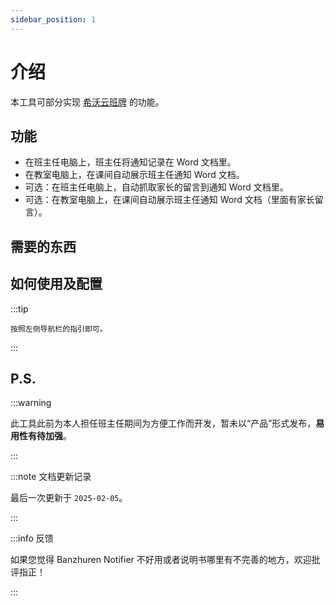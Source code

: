 ```yaml
---
sidebar_position: 1
---
```



# 介绍

本工具可部分实现 [希沃云班牌](https://www.seewo.com/article/detail/396) 的功能。

## 功能

- 在班主任电脑上，班主任将通知记录在 Word 文档里。
- 在教室电脑上，在课间自动展示班主任通知 Word 文档。
- 可选：在班主任电脑上，自动抓取家长的留言到通知 Word 文档里。
- 可选：在教室电脑上，在课间自动展示班主任通知 Word 文档（里面有家长留言）。

## 需要的东西

<LanRequirement />

## 如何使用及配置

:::tip

    按照左侧导航栏的指引即可。

:::

## P.S.

:::warning

此工具此前为本人担任班主任期间为方便工作而开发，暂未以“产品”形式发布，**易用性有待加强**。

:::

:::note 文档更新记录

最后一次更新于 `2025-02-05`。

:::

:::info 反馈

如果您觉得 Banzhuren Notifier 不好用或者说明书哪里有不完善的地方，欢迎批评指正！

:::
